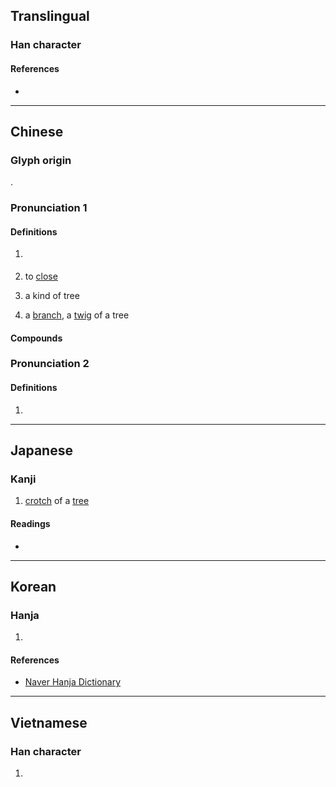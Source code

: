 {{also|桠}}
{{character info}}
==Translingual==
{{Han simplified forms|椏|𬂲|桠|ex=y}}

===Han character===
{{Han char|rn=75|rad=木|as=08|sn=12|four=41917|canj=DMLM|ids=⿰木亞}}

====References====
* {{Han ref|kx=0536.120|dkj=15025|dj=0924.020|hdz=21224.030|uh=690F|ud=26895|bh=D9B2|bd=55730}}

----

==Chinese==

===Glyph origin===
{{Han etym}}
{{Han compound|木|亞|ls=psc|c1=s|c2=p|t1=tree}}.

===Pronunciation 1===
{{zh-forms|s=桠|s2=丫|note=桠 - Mainland standard character in place names, personal names and technical terms|alt=枒}}
{{zh-pron
|m=yā
|c=aa1,ngaa4
|md=ngă̤
|mn=oe
|mn-t=uê1
|mc=1
|oc=2
|ma=
|cat=n,v
}}

====Definitions====
{{zh-hanzi}}

# {{zh-alt-form|丫|the [[fork]]ing [[branch]] of a [[tree]]}} {{defdate|from 6th c.}}
# {{zh-o}} to [[close]]
# {{zh-hg}} a kind of tree
# {{lb|zh|Min Dong|Min Nan}} a [[branch]], a [[twig]] of a tree

====Compounds====
{{zh-der|椏杈|椏枝:yāzhī|枝椏|椏溪|五椏果|棉椏|樹椏:chhiū-oe|杈椏}}

===Pronunciation 2===
{{zh-forms|s=桠}}

{{zh-pron
|m=ě
|mc=2
|oc=1
|ma=
|cat=n
}}

====Definitions====
{{zh-hanzi}}

# {{zh-only|㰁椏}}

----

==Japanese==

===Kanji===
{{ja-kanji|grade=|rs=木08|shin=𬂲}}

# [[crotch]] of a [[tree]]

====Readings====
* {{ja-readings
|goon=え
|kanon=あ
|kun=また-
}}

----

==Korean==

===Hanja===
{{ko-hanja|hangeul=아|rv=a|mr=a|y=a|eumhun=}}

# {{rfdef|ko|sort=木08}}

====References====
* [http://hanja.naver.com/hanja?q=%E6%A4%8F Naver Hanja Dictionary]

----

==Vietnamese==

===Han character===
{{vi-readings|reading=a, nha|rs=木08}}

# {{rfdef|vi|sort=木08}}